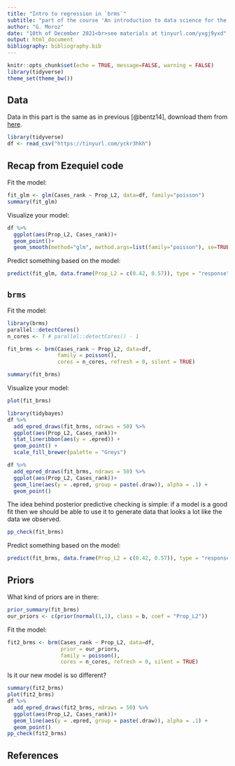 ```yaml
---
title: "Intro to regression in `brms`"
subtitle: "part of the course 'An introduction to data science for the study of language' by D. E. Blasi"
author: "G. Moroz"
date: "10th of December 2021<br>see materials at tinyurl.com/yxgj9yxd"
output: html_document
bibliography: bibliography.bib
---
```


```r
knitr::opts_chunk$set(echo = TRUE, message=FALSE, warning = FALSE)
library(tidyverse)
theme_set(theme_bw())
```

## Data

Data in this part is the same as in previous [@bentz14], download them from [here](https://raw.githubusercontent.com/agricolamz/2021.12.10_intro_to_regression_in_brms/master/data/cases.csv).

```r
library(tidyverse)
df <- read_csv("https://tinyurl.com/yckr3hkh")
```

## Recap from Ezequiel code

Fit the model:
```r
fit_glm <- glm(Cases_rank ~ Prop_L2, data=df, family="poisson")
summary(fit_glm)
```

Visualize your model:
```r
df %>% 
  ggplot(aes(Prop_L2, Cases_rank))+
  geom_point()+
  geom_smooth(method="glm", method.args=list(family="poisson"), se=TRUE)
```

Predict something based on the model:
```r
predict(fit_glm, data.frame(Prop_L2 = c(0.42, 0.57)), type = "response")
```

## `brms`

Fit the model:

```r
library(brms)
parallel::detectCores()
n_cores <- 7 # parallel::detectCores() - 1
```


```r
fit_brms <- brm(Cases_rank ~ Prop_L2, data=df, 
                family = poisson(), 
                cores = n_cores, refresh = 0, silent = TRUE)
```

```r
summary(fit_brms)
```

Visualize your model:
```r
plot(fit_brms) 

library(tidybayes)
df %>%
  add_epred_draws(fit_brms, ndraws = 50) %>% 
  ggplot(aes(Prop_L2, Cases_rank))+
  stat_lineribbon(aes(y = .epred)) +
  geom_point() +
  scale_fill_brewer(palette = "Greys")

df %>%
  add_epred_draws(fit_brms, ndraws = 50) %>% 
  ggplot(aes(Prop_L2, Cases_rank))+
  geom_line(aes(y = .epred, group = paste(.draw)), alpha = .1) +
  geom_point()
```

The idea behind posterior predictive checking is simple: if a model is a good fit then we should be able to use it to generate data that looks a lot like the data we observed.

```r
pp_check(fit_brms)
```

Predict something based on the model:

```r
predict(fit_brms, data.frame(Prop_L2 = c(0.42, 0.57)), type = "response")
```

## Priors

What kind of priors are in there:

```r
prior_summary(fit_brms)
our_priors <- c(prior(normal(1,1), class = b, coef = "Prop_L2"))
```

Fit the model:

```r
fit2_brms <- brm(Cases_rank ~ Prop_L2, data=df,
                 prior = our_priors,
                 family = poisson(), 
                 cores = n_cores, refresh = 0, silent = TRUE)
```

Is it our new model is so different?

```r
summary(fit2_brms)
plot(fit2_brms) 
df %>%
  add_epred_draws(fit2_brms, ndraws = 50) %>% 
  ggplot(aes(Prop_L2, Cases_rank))+
  geom_line(aes(y = .epred, group = paste(.draw)), alpha = .1) +
  geom_point()
pp_check(fit2_brms)
```

## References